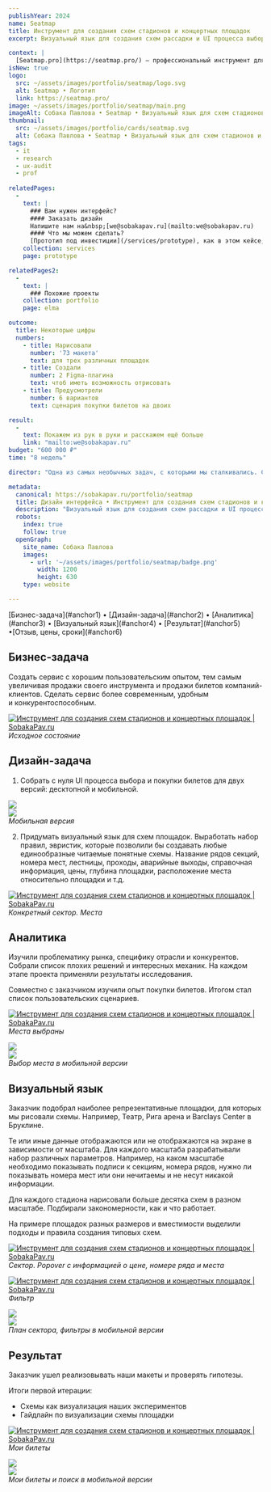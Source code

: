 ```yaml
---
publishYear: 2024
name: Seatmap
title: Инструмент для создания схем стадионов и концертных площадок
excerpt: Визуальный язык для создания схем рассадки и UI процесса выбора и покупки билетов.

context: |
  [Seatmap.pro](https://seatmap.pro/) — профессиональный инструмент для создания планов рассадки различной сложности на стадионах, концертных площадках и аренах. ЦА сервиса — платформы онлайн-бронирования, билетные агенты и площадки для проведения массовых мероприятий.
isNew: true
logo:
  src: ~/assets/images/portfolio/seatmap/logo.svg
  alt: Seatmap • Логотип
  link: https://seatmap.pro/
image: ~/assets/images/portfolio/seatmap/main.png
imageAlt: Собака Павлова • Seatmap • Визуальный язык для схем стадионов и концертных площадок
thumbnail:
  src: ~/assets/images/portfolio/cards/seatmap.svg
  alt: Собака Павлова • Seatmap • Визуальный язык для схем стадионов и концертных площадок
tags:
  - it
  - research
  - ux-audit
  - prof
  
relatedPages:
  -
    text: |
      ### Вам нужен интерфейс?
      #### Заказать дизайн
      Напишите нам на&nbsp;[we@sobakapav.ru](mailto:we@sobakapav.ru) 
      #### Что мы можем сделать?
      [Прототип под инвестиции](/services/prototype), как в этом кейсе, и [многое другое](/services). 
    collection: services
    page: prototype

relatedPages2:
  -
    text: |
      ### Похожие проекты
    collection: portfolio
    page: elma

outcome:
  title: Некоторые цифры
  numbers:
    - title: Нарисовали
      number: '73 макета'
      text: для трех различных площадок
    - title: Создали
      number: 2 Figma-плагина
      text: чтоб иметь возможность отрисовать
    - title: Предусмотрели
      number: 6 вариантов
      text: сценария покупки билетов на двоих

result:
  -
    text: Покажем из рук в руки и расскажем ещё больше
    link: "mailto:we@sobakapav.ru"
budget: "600 000 ₽"
time: "8 недель"

director: "Одна из самых необычных задач, с которыми мы сталкивались. Сложно. Круто. Нам понравилось."

metadata:
  canonical: https://sobakapav.ru/portfolio/seatmap
  title: Дизайн интерфейса • Инструмент для создания схем стадионов и концертных площадок
  description: "Визуальный язык для создания схем рассадки и UI процесса выбора и покупки билетов."
  robots:
    index: true
    follow: true
  openGraph:
    site_name: Собака Павлова
    images:
      - url: '~/assets/images/portfolio/seatmap/badge.png'
        width: 1200
        height: 630
    type: website

---
```


<TOC>
[Бизнес-задача](#anchor1) • [Дизайн-задача](#anchor2) • [Аналитика](#anchor3) • [Визуальный язык](#anchor4) • [Результат](#anchor5) •[Отзыв, цены, сроки](#anchor6)
</TOC>

## <a name="anchor1" />Бизнес-задача

Создать сервис с хорошим пользовательским опытом, тем самым увеличивая продажи своего инструмента и продажи билетов компаний-клиентов. Сделать сервис более современным, удобным и конкурентоспособным.

<a href="/images/portfolio/seatmap/1.png" target="_blank">![Инструмент для создания схем стадионов и концертных площадок | SobakaPav.ru](~/assets/images/portfolio/seatmap/1.png)</a>
<em>Исходное состояние</em>

## <a name="anchor2" />Дизайн-задача

1. Собрать с нуля UI процесса выбора и покупки билетов для двух версий: десктопной и мобильной.

<div class="flex gap-2 flex-wrap mb-2"> 
  <div class="daisy-mockup-phone">
    <div class="daisy-camera"></div>
    <div class="daisy-display">
      <div class="daisy-artboard daisy-artboard-demo daisy-phone-1 justify-start"><img src="/images/portfolio/seatmap/7.png" class="mt-0 mb-0" /></div>
    </div>
  </div>
  <div class="daisy-mockup-phone">
      <div class="daisy-camera"></div>
      <div class="daisy-display">
        <div class="daisy-artboard daisy-artboard-demo daisy-phone-1 justify-start"><img src="/images/portfolio/seatmap/8.png" class="mt-0 mb-0" /></div>
      </div>
  </div>
</div>
<em>Мобильная версия</em>

2. Придумать визуальный язык для схем площадок. Выработать набор правил, эвристик, которые позволили бы создавать любые единообразные читаемые понятные схемы. Название рядов секций, номера мест, лестницы, проходы, аварийные выходы, справочная информация, цены, глубина площадки, расположение места относительно площадки и т.д. 

<a href="/images/portfolio/seatmap/4.png" target="_blank">![Инструмент для создания схем стадионов и концертных площадок | SobakaPav.ru](~/assets/images/portfolio/seatmap/4.png)</a>
<em>Конкретный сектор. Места</em>

## <a name="anchor3" />Аналитика

Изучили проблематику рынка, специфику отрасли и конкурентов. Собрали список плохих решений и интересных механик. На каждом этапе проекта применяли результаты исследования. 

Совместно с заказчиком изучили опыт покупки билетов. Итогом стал список пользовательских сценариев.

<a href="/images/portfolio/seatmap/5.png" target="_blank">![Инструмент для создания схем стадионов и концертных площадок | SobakaPav.ru](~/assets/images/portfolio/seatmap/5.png)</a>
<em>Места выбраны</em>

<div class="flex gap-2 flex-wrap mb-2"> 
  <div class="daisy-mockup-phone">
    <div class="daisy-camera"></div>
    <div class="daisy-display">
      <div class="daisy-artboard daisy-artboard-demo daisy-phone-1 justify-start"><img src="/images/portfolio/seatmap/11.png" class="mt-0 mb-0" /></div>
    </div>
  </div>
  <div class="daisy-mockup-phone">
      <div class="daisy-camera"></div>
      <div class="daisy-display">
        <div class="daisy-artboard daisy-artboard-demo daisy-phone-1 justify-start"><img src="/images/portfolio/seatmap/12.png" class="mt-0 mb-0" /></div>
      </div>
  </div>
</div>
<em>Выбор места в мобильной версии</em>

## <a name="anchor4" />Визуальный язык

Заказчик подобрал наиболее репрезентативные площадки, для которых мы рисовали схемы. Например, Театр, Рига арена и Barclays Center в Бруклине.

Те или иные данные отображаются или не отображаются на экране в зависимости от масштаба. Для каждого масштаба разрабатывали набор различных параметров. Например, на каком масштабе необходимо показывать подписи к секциям, номера рядов, нужно ли показывать номера мест или они нечитаемы и не несут никакой информации.

Для каждого стадиона нарисовали больше десятка схем в разном масштабе. Подбирали закономерности, как и что работает.

На примере площадок разных размеров и вместимости выделили подходы и правила создания типовых схем.

<a href="/images/portfolio/seatmap/2.png" target="_blank">![Инструмент для создания схем стадионов и концертных площадок | SobakaPav.ru](~/assets/images/portfolio/seatmap/2.png)</a>
<em>Сектор. Popover с информацией о цене, номере ряда и места</em>

<a href="/images/portfolio/seatmap/3.png" target="_blank">![Инструмент для создания схем стадионов и концертных площадок | SobakaPav.ru](~/assets/images/portfolio/seatmap/3.png)</a>
<em>Фильтр</em>

<div class="flex gap-2 flex-wrap mb-2"> 
  <div class="daisy-mockup-phone">
    <div class="daisy-camera"></div>
    <div class="daisy-display">
      <div class="daisy-artboard daisy-artboard-demo daisy-phone-1 justify-start"><img src="/images/portfolio/seatmap/9.png" class="mt-0 mb-0" /></div>
    </div>
  </div>
  <div class="daisy-mockup-phone">
      <div class="daisy-camera"></div>
      <div class="daisy-display">
        <div class="daisy-artboard daisy-artboard-demo daisy-phone-1 justify-start"><img src="/images/portfolio/seatmap/10.png" class="mt-0 mb-0" /></div>
      </div>
  </div>
</div>
<em>План сектора, фильтры в мобильной версии</em> 

## <a name="anchor5" />Результат

Заказчик ушел реализовывать наши макеты и проверять гипотезы. 

Итоги первой итерации: 
- Схемы как визуализация наших экспериментов 
- Гайдлайн по визуализации схемы площадки

<a href="/images/portfolio/seatmap/6.png" target="_blank">![Инструмент для создания схем стадионов и концертных площадок | SobakaPav.ru](~/assets/images/portfolio/seatmap/6.png)</a>
<em>Мои билеты</em>

<div class="flex gap-2 flex-wrap mb-2"> 
  <div class="daisy-mockup-phone">
    <div class="daisy-camera"></div>
    <div class="daisy-display">
      <div class="daisy-artboard daisy-artboard-demo daisy-phone-1 justify-start"><img src="/images/portfolio/seatmap/13.png" class="mt-0 mb-0" /></div>
    </div>
  </div>
  <div class="daisy-mockup-phone">
      <div class="daisy-camera"></div>
      <div class="daisy-display">
        <div class="daisy-artboard daisy-artboard-demo daisy-phone-1 justify-start"><img src="/images/portfolio/seatmap/14.png" class="mt-0 mb-0" /></div>
      </div>
  </div>
</div>
<em>Мои билеты и поиск в мобильной версии</em>

## <a name="anchor6" />


